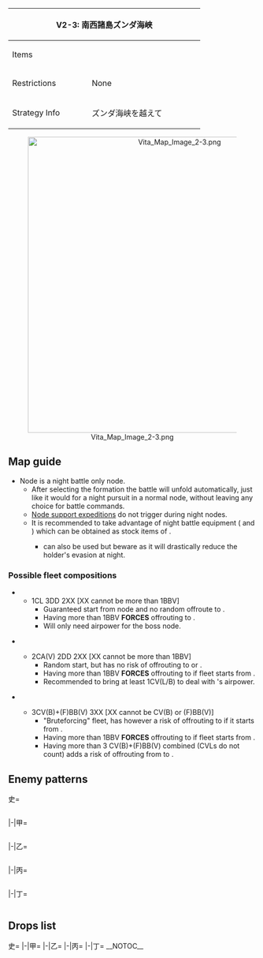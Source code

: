 {| class="article-table" style="width:100%;"
|-
! colspan="2" style="text-align:center;width:70%;" | V2-3: 南西諸島ズンダ海峡
| rowspan="3" style="text-align:center;width:30%;" | [[File:Vita Map Banner 2-3.png|400px]]
|-
! Items
| {{Ammo}}
|-
! Restrictions
| None
|-
! Strategy Info
|ズンダ海峡を越えて
|サメワニ沖海戦の残敵を掃射しつつ、接近中の敵増援艦隊を<br>捕捉撃滅し、南西諸島ズンダ海峡方面の制海権を確保せよ！
|}
<center>[[File:Vita Map Image 2-3.png|600px]]</center>
==Map guide==
{{Map/Branching
|id = V2-3
|order = G, F
|0 -> B, E =
*Meet any of the following requirements to route to E :
** SS(V) ≧ 4
** (F)BB(V) + CV(B) ≧ 4
*Having CL ≧ 1 and DD ≧ 3 routes to B
*Failure to meet any of the above requirements triggeres random routing:
**40% chance for E
**60% chance for B
|B -> A/resource, C = *Having BBV ≧ 2 '''FORCES''' A
*Otherwise, meet any of the following requirements to route to C:
**CA(V) ≧ 2 and DD ≧ 2
** CL ≧ 1 and DD ≧ 3
*Else, random:
**35% chance for A
**65% chance for C
|E -> G = *Meet any of the following requirements :
** (F)BB(V) + CV(B) ≧ 4
** CV(B) ≧ 1
** SS(V) ≧ 4
** DD ≦ 2
|E -> C = *Do not meet the requirements for G
|F -> H/empty = *Meet any of the following requirements:
**Fail the LoS check
** SS(V) ≧ 4
|F -> J =*Do not meet the requirements for H
|G -> I/storm = *Meet any of the following requirements :
** SS(V) ≧ 5
** (F)BB(V) + CV(B) = 6
*(F)BB(V) + CV(B) = 5 has 75% chance of routing to I
*(F)BB(V) + CV(B) = 4 has 50% chance of routing to I
|G -> F = *Do not meet the requirements for I
}}

*Node {{Event/Route|F|red}} is a night battle only node.
** After selecting the formation the battle will unfold automatically, just like it would for a night pursuit in a normal node, without leaving any choice for battle commands.
** [[Expedition/Support Expedition|Node support expeditions]] do not trigger during night nodes.
** It is recommended to take advantage of night battle equipment ({{StarShell}}{{EquipmentLink|Star Shell}} and {{Seaplane}}{{EquipmentLink|Type 98 Recon Seaplane (Night Scout)}}) which can be obtained as stock items of {{ShipLink|Sendai Kai Ni}}.
***{{Searchlight}}{{EquipmentLink|Searchlight}} can also be used but beware as it will drastically reduce the holder's evasion at night.

===Possible fleet compositions===
*{{Event/Route|B|red|C|red|D|purple|F|red|J|red}}
**1CL 3DD 2XX [XX cannot be more than 1BBV]
***Guaranteed start from node {{Event/Route|B|red}} and no random offroute to {{Event/Route|A|green}}.
***Having more than 1BBV '''FORCES''' offrouting to {{Event/Route|A|green}}.
***Will only need airpower for the boss node.
*{{Event/Route|B|red|C|red|D|purple|F|red|J|red}}<br>{{Event/Route|E|red|G|red|F|red|J|red}}
**2CA(V) 2DD 2XX [XX cannot be more than 1BBV]
***Random start, but has no risk of offrouting to {{Event/Route|A|green}} or {{Event/Route|I|purple}}.
***Having more than 1BBV '''FORCES''' offrouting to {{Event/Route|A|green}} if fleet starts from {{Event/Route|B|red}}.
***Recommended to bring at least 1CV(L/B) to deal with {{Event/Route|G|red}}'s airpower.
*{{Event/Route|B|red|C|red|D|purple|F|red|J|red}}<br>{{Event/Route|E|red|G|red|F|red|J|red}}
**3CV(B)+(F)BB(V) 3XX [XX cannot be CV(B) or (F)BB(V)]
***"Bruteforcing" fleet, has however a risk of offrouting to {{Event/Route|A|green}} if it starts from {{Event/Route|B|red}}.
***Having more than 1BBV '''FORCES''' offrouting to {{Event/Route|A|green}} if fleet starts from {{Event/Route|B|red}}.
***Having more than 3 CV(B)+(F)BB(V) combined (CVLs do not count) adds a risk of offrouting from {{Event/Route|G|red}} to {{Event/Route|I|purple}}.

==Enemy patterns==
<tabber>史=
<div class="scrollable" style="width:800px;max-height:400px;overflow:auto;">
{{Map/Nodes|name=前衛水雷戦隊
|B
|Normal/BaseXP
|{{Formation|Line Ahead}}
|170
|597
|559
|559
|555
|576
|576
|-
|B
|Normal/BaseXP
|{{Formation|Line Ahead}}{{Formation|Double Line}}
|130
|555
|559
|559
|576
|575
|575
|-
}}
{{Map/Nodes|name=深海巡洋戦隊
|C
|Normal/BaseXP
|{{Formation|Line Ahead}}{{Formation|Double Line}}
|170
|566
|555
|555
|554
|576
|576
|-
|C
|Normal/BaseXP
|{{Formation|Line Ahead}}
|160
|566
|555
|555
|554
|575
|575
|-
}}
{{Map/Nodes|name=増援任務部隊B群
|E
|Normal/BaseXP
|{{Formation|Diamond}}
|240
|579
|592
|591
|576
|576
|576
|-
|E
|Normal/BaseXP
|{{Formation|Diamond}}
|230
|579
|592
|591
|576
|575
|575
|-
|E
|Normal/BaseXP
|{{Formation|Diamond}}
|210
|579
|592
|576
|576
|575
|575
|-
|E
|Normal/BaseXP
|{{Formation|Diamond}}
|190
|579
|591
|576
|576
|575
|575
|-
}}
{{Map/Nodes|name=高速水上打撃部隊
|F
|Night/BaseXP
|{{Formation|Line Ahead}}{{Formation|Double Line}}
|200
|543
|527
|527
|555
|576
|576
|-
|F
|Night/BaseXP
|{{Formation|Line Ahead}}
|180
|543
|527
|527
|555
|575
|575
|-
}}
{{Map/Nodes|name=増援任務部隊A群
|G
|Normal/BaseXP
|{{Formation|Diamond}}
|250
|579
|560
|560
|592
|576
|576
|-
|G
|Normal/BaseXP
|{{Formation|Diamond}}
|230
|579
|560
|560
|591
|576
|576
|-
|G
|Normal/BaseXP
|{{Formation|Diamond}}
|200
|528
|560
|560
|591
|576
|576
|-
|G
|Normal/BaseXP
|{{Formation|Diamond}}
|180
|528
|523
|523
|591
|575
|575
|-
}}
{{Map/Nodes|name=増援主力艦隊
|J
|Boss/BaseXP
|{{Formation|Line Ahead}}
|300
|557
|528
|529
|529
|576
|576
|-
|J
|Boss/BaseXP
|{{Formation|Line Ahead}}
|270
|543
|528
|529
|529
|576
|576
|-
|J
|Boss/BaseXP
|{{Formation|Line Ahead}}
|250
|543
|560
|529
|529
|575
|575
|-
}}
</div> <!-- overflow -->
|-|甲=
<div class="scrollable" style="width:800px;max-height:400px;overflow:auto;">
{{Map/Nodes|name=前衛水雷戦隊
|B
|Normal/BaseXP
|{{Formation|Line Ahead}}{{Formation|Double Line}}
|130
|555
|559
|559
|576
|575
|575
|-
|B
|Normal/BaseXP
|{{Formation|Line Ahead}}{{Formation|Double Line}}
|110
|555
|521
|521
|576
|575
|575
|-
}}
{{Map/Nodes|name=深海巡洋戦隊
|C
|Normal/BaseXP
|{{Formation|Line Ahead}}
|160
|566
|555
|555
|554
|575
|575
|-
|C
|Normal/BaseXP
|{{Formation|Line Ahead}}{{Formation|Double Line}}
|140
|527
|555
|555
|554
|575
|575
|-
|C
|Normal/BaseXP
|{{Formation|Double Line}}
|120
|527
|555
|518
|518
|575
|575
|-
}}
{{Map/Nodes|name=増援任務部隊B群
|E
|Normal/BaseXP
|{{Formation|Diamond}}
|210
|579
|592
|576
|576
|575
|575
|-
|E
|Normal/BaseXP
|{{Formation|Diamond}}
|190
|579
|591
|576
|576
|575
|575
|-
|E
|Normal/BaseXP
|{{Formation|Diamond}}
|170
|528
|591
|576
|576
|575
|575
|-
|E
|Normal/BaseXP
|{{Formation|Diamond}}
|150
|528
|591
|576
|576
|501
|501
|-
}}
{{Map/Nodes|name=高速水上打撃部隊
|F
|Night/BaseXP
|{{Formation|Line Ahead}}{{Formation|Double Line}}
|180
|543
|527
|527
|555
|575
|575
|-
|F
|Night/BaseXP
|{{Formation|Line Ahead}}{{Formation|Double Line}}
|160
|542
|527
|527
|519
|575
|575
|-
}}
{{Map/Nodes|name=増援任務部隊A群
|G
|Normal/BaseXP
|{{Formation|Diamond}}
|230
|579
|560
|560
|591
|576
|576
|-
|G
|Normal/BaseXP
|{{Formation|Diamond}}
|200
|528
|560
|560
|591
|576
|576
|-
|G
|Normal/BaseXP
|{{Formation|Diamond}}
|180
|528
|523
|523
|591
|575
|575
|-
|G
|Normal/BaseXP
|{{Formation|Diamond}}
|160
|528
|523
|523
|591
|501
|501
|-
|G
|Normal/BaseXP
|{{Formation|Diamond}}
|140
|528
|523
|523
|518
|501
|501
|-
}}
{{Map/Nodes|name=増援主力艦隊
|J
|Boss/BaseXP
|{{Formation|Line Ahead}}
|270
|543
|528
|529
|529
|576
|576
|-
|J
|Boss/BaseXP
|{{Formation|Line Ahead}}
|250
|543
|560
|529
|529
|575
|575
|-
|J
|Boss/BaseXP
|{{Formation|Line Ahead}}
|230
|543
|523
|529
|529
|575
|575
|-
|J
|Boss/BaseXP
|{{Formation|Line Ahead}}
|200
|529
|523
|524
|524
|575
|575
|-
|J
|Boss/BaseXP
|{{Formation|Line Ahead}}
|180
|529
|523
|524
|524
|501
|501
|-
}}
</div> <!-- overflow -->
|-|乙=
<div class="scrollable" style="width:800px;max-height:400px;overflow:auto;">
{{Map/Nodes|name=前衛水雷戦隊
|B
|Normal/BaseXP
|{{Formation|Line Ahead}}{{Formation|Double Line}}
|90
|555
|521
|521
|576
|501
|501
|-
|B
|Normal/BaseXP
|{{Formation|Double Line}}
|80
|519
|521
|521
|502
|501
|501
|-
|B
|Normal/BaseXP
|{{Formation|Double Line}}
|70
|518
|521
|521
|501
|501
|-
}}
{{Map/Nodes|name=深海巡洋戦隊
|C
|Normal/BaseXP
|{{Formation|Double Line}}
|120
|527
|555
|518
|518
|575
|575
|-
|C
|Normal/BaseXP
|{{Formation|Double Line}}
|100
|527
|555
|518
|518
|501
|501
|-
|C
|Normal/BaseXP
|{{Formation|Double Line}}
|90
|527
|518
|518
|575
|501
|501
|-
|C
|Normal/BaseXP
|{{Formation|Double Line}}
|70
|522
|518
|518
|501
|501
|501
|-
}}
{{Map/Nodes|name=増援任務部隊B群
|E
|Normal/BaseXP
|{{Formation|Diamond}}
|150
|528
|591
|576
|576
|501
|501
|-
|E
|Normal/BaseXP
|{{Formation|Diamond}}
|140
|528
|591
|575
|575
|501
|501
|-
|E
|Normal/BaseXP
|{{Formation|Diamond}}
|120
|525
|591
|575
|501
|501
|-
}}
{{Map/Nodes|name=高速水上打撃部隊
|F
|Night/BaseXP
|{{Formation|Line Ahead}}{{Formation|Double Line}}
|160
|542
|527
|527
|519
|575
|575
|-
|F
|Night/BaseXP
|{{Formation|Double Line}}
|130
|542
|522
|522
|575
|501
|501
|-
|F
|Night/BaseXP
|{{Formation|Double Line}}
|100
|541
|522
|501
|501
|501
|501
|-
}}
{{Map/Nodes|name=増援任務部隊A群
|G
|Normal/BaseXP
|{{Formation|Diamond}}
|160
|528
|523
|523
|591
|501
|501
|-
|G
|Normal/BaseXP
|{{Formation|Diamond}}
|140
|528
|523
|523
|518
|501
|501
|-
|G
|Normal/BaseXP
|{{Formation|Diamond}}
|120
|528
|523
|518
|501
|501
|501
|-
|G
|Normal/BaseXP
|{{Formation|Diamond}}
|100
|525
|523
|518
|501
|501
|501
|-
}}
{{Map/Nodes|name=増援主力艦隊
|J
|Boss/BaseXP
|{{Formation|Line Ahead}}
|200
|529
|523
|524
|524
|575
|575
|-
|J
|Boss/BaseXP
|{{Formation|Line Ahead}}
|180
|529
|523
|524
|524
|501
|501
|-
|J
|Boss/BaseXP
|{{Formation|Line Ahead}}
|160
|529
|524
|524
|501
|501
|501
|-
|J
|Boss/BaseXP
|{{Formation|Line Ahead}}
|130
|524
|524
|501
|501
|501
|501
|-
}}
</div> <!-- overflow -->
|-|丙=
<div class="scrollable" style="width:800px;max-height:400px;overflow:auto;">
{{Map/Nodes|name=前衛水雷戦隊
|B
|Normal/BaseXP
|{{Formation|Double Line}}
|90
|555
|521
|521
|576
|501
|501
|-
|B
|Normal/BaseXP
|{{Formation|Double Line}}
|80
|519
|521
|521
|502
|501
|501
|-
|B
|Normal/BaseXP
|{{Formation|Double Line}}
|70
|518
|521
|521
|501
|501
|-
}}
{{Map/Nodes|name=深海巡洋戦隊
|C
|Normal/BaseXP
|{{Formation|Double Line}}
|100
|527
|555
|518
|518
|501
|501
|-
|C
|Normal/BaseXP
|{{Formation|Double Line}}
|90
|527
|518
|518
|575
|501
|501
|-
|C
|Normal/BaseXP
|{{Formation|Double Line}}
|70
|522
|518
|518
|501
|501
|501
|-
}}
{{Map/Nodes|name=増援任務部隊B群
|E
|Normal/BaseXP
|{{Formation|Diamond}}
|140
|528
|591
|575
|575
|501
|501
|-
|E
|Normal/BaseXP
|{{Formation|Diamond}}
|120
|525
|591
|575
|501
|501
|-
|E
|Normal/BaseXP
|{{Formation|Diamond}}
|100
|525
|519
|501
|501
|501
|-
}}
{{Map/Nodes|name=高速水上打撃部隊
|F
|Night/BaseXP
|{{Formation|Double Line}}
|130
|542
|522
|522
|575
|501
|501
|-
|F
|Night/BaseXP
|{{Formation|Double Line}}
|100
|541
|522
|501
|501
|501
|501
|-
|F
|Night/BaseXP
|{{Formation|Double Line}}
|80
|541
|522
|501
|501
|-
}}
{{Map/Nodes|name=増援任務部隊A群
|G
|Normal/BaseXP
|{{Formation|Diamond}}
|120
|528
|523
|518
|501
|501
|501
|-
|G
|Normal/BaseXP
|{{Formation|Diamond}}
|100
|525
|523
|518
|501
|501
|501
|-
|G
|Normal/BaseXP
|{{Formation|Diamond}}
|90
|525
|518
|501
|501
|501
|-
}}
{{Map/Nodes|name=増援主力艦隊
|J
|Boss/BaseXP
|{{Formation|Line Ahead}}
|160
|529
|524
|524
|501
|501
|501
|-
|J
|Boss/BaseXP
|{{Formation|Line Ahead}}
|130
|524
|524
|501
|501
|501
|501
|-
|J
|Boss/BaseXP
|{{Formation|Line Ahead}}
|110
|524
|524
|501
|501
|-
}}
</div> <!-- overflow -->
|-|丁=
<div class="scrollable" style="width:800px;max-height:400px;overflow:auto;">
{{Map/Nodes|name=前衛水雷戦隊
|B
|Normal/BaseXP
|{{Formation|Double Line}}
|80
|519
|521
|521
|502
|501
|501
|-
|B
|Normal/BaseXP
|{{Formation|Double Line}}
|70
|518
|521
|521
|501
|501
|-
}}
{{Map/Nodes|name=深海巡洋戦隊
|C
|Normal/BaseXP
|{{Formation|Double Line}}
|70
|522
|518
|518
|501
|501
|501
|-
}}
{{Map/Nodes|name=増援任務部隊B群
|E
|Normal/BaseXP
|{{Formation|Diamond}}
|120
|525
|591
|575
|501
|501
|-
|E
|Normal/BaseXP
|{{Formation|Diamond}}
|100
|525
|519
|501
|501
|501
|-
}}
{{Map/Nodes|name=高速水上打撃部隊
|F
|Night/BaseXP
|{{Formation|Double Line}}
|100
|541
|522
|501
|501
|501
|501
|-
|F
|Night/BaseXP
|{{Formation|Double Line}}
|80
|541
|522
|501
|501
|-
}}
{{Map/Nodes|name=増援任務部隊A群
|G
|Normal/BaseXP
|{{Formation|Diamond}}
|100
|525
|523
|518
|501
|501
|501
|-
|G
|Normal/BaseXP
|{{Formation|Diamond}}
|90
|525
|518
|501
|501
|501
|-
}}
{{Map/Nodes|name=増援主力艦隊
|J
|Boss/BaseXP
|{{Formation|Line Ahead}}
|130
|524
|524
|501
|501
|501
|501
|-
|J
|Boss/BaseXP
|{{Formation|Line Ahead}}
|110
|524
|524
|501
|501
|-
}}
</div> <!-- overflow -->
</tabber>

==Drops list==
<tabber>史=
{{Map/Drops
|regular = true
|no_legend = true
|filter_button = true
|nodes =  B, C, E, F, G, J
|boss = J
|{{ShipFrom|161}} : F, J
|{{ShipFrom|120}} : F, J
|{{ShipFrom|70}} : F, J
|{{ShipFrom|53}} : F, J
|{{ShipFrom|9}} : E, F, G, J
|{{ShipFrom|10}} : E, F, G, J
|{{ShipFrom|32}} : E, F, G, J
|{{ShipFrom|33}} : E, F, G, J
|{{ShipFrom|28}} : B, C, E, F, G, J
|{{ShipFrom|29}} : B, C, E, F, G, J
|{{ShipFrom|6}} : B, C, E, F, G, J
|{{ShipFrom|14}} : F, G, J
|{{ShipFrom|55}} : E, F, G, J
|{{ShipFrom|56}} : E, F, G, J
|{{ShipFrom|36}} : C, E, F, G, J
|{{ShipFrom|37}} : C, E, F, G, J
|{{ShipFrom|35}} : C, E, F, G, J
|{{ShipFrom|15}} : C, E, F, G, J
|{{ShipFrom|94}} : C, E, F, G, J
|{{ShipFrom|16}} : C, E, F, G, J
|{{ShipFrom|43}} : B, C, E, F, G, J
|{{ShipFrom|44}} : B, C, E, F, G, J
|{{ShipFrom|45}} : B, C, E, F, G, J
|{{ShipFrom|46}} : B, C, E, F, G, J
|{{ShipFrom|181}} : J
|{{ShipFrom|186}} : J
|{{ShipFrom|62}} : J
|{{ShipFrom|63}} : J
|{{ShipFrom|64}} : J
|{{ShipFrom|65}} : J
|{{ShipFrom|76}} : J
|{{ShipFrom|405}} : J
|{{ShipFrom|20}} : J
}}
|-|甲=
{{Map/Drops
|regular = true
|no_legend = true
|filter_button = true
|nodes =  B, C, E, F, G, J
|boss = J
|{{ShipFrom|161}} : F, J
|{{ShipFrom|120}} : F, J
|{{ShipFrom|70}} : F, J
|{{ShipFrom|53}} : F, J
|{{ShipFrom|9}} : C, E, F, G, J
|{{ShipFrom|10}} : C, E, F, G, J
|{{ShipFrom|32}} : C, E, F, G, J
|{{ShipFrom|33}} : C, E, F, G, J
|{{ShipFrom|28}} : B, C, E, F, G, J
|{{ShipFrom|29}} : B, C, E, F, G, J
|{{ShipFrom|6}} : B, C, E, F, G, J
|{{ShipFrom|14}} : E, F, G, J
|{{ShipFrom|55}} : C, E, F, G, J
|{{ShipFrom|56}} : C, E, F, G, J
|{{ShipFrom|36}} : C, E, F, G, J
|{{ShipFrom|37}} : B, C, E, F, G, J
|{{ShipFrom|35}} : C, E, F, G, J
|{{ShipFrom|15}} : B, C, E, F, G, J
|{{ShipFrom|94}} : B, C, E, F, G, J
|{{ShipFrom|16}} : B, C, E, F, G, J
|{{ShipFrom|43}} : B, C, E, F, G, J
|{{ShipFrom|44}} : B, C, E, F, G, J
|{{ShipFrom|45}} : B, C, E, F, G, J
|{{ShipFrom|46}} : B, C, E, F, G, J
|{{ShipFrom|181}} : J
|{{ShipFrom|186}} : J
|{{ShipFrom|62}} : J
|{{ShipFrom|63}} : J
|{{ShipFrom|64}} : J
|{{ShipFrom|65}} : J
|{{ShipFrom|76}} : J
|{{ShipFrom|405}} : J
|{{ShipFrom|20}} : J
}}
|-|乙=
{{Map/Drops
|regular = true
|no_legend = true
|filter_button = true
|nodes =  B, C, E, F, G, J
|boss = J
|{{ShipFrom|161}} : F, J
|{{ShipFrom|120}} : F, J
|{{ShipFrom|70}} : F, J
|{{ShipFrom|53}} : F, G, J
|{{ShipFrom|9}} : C, E, F, G, J
|{{ShipFrom|10}} : C, E, F, G, J
|{{ShipFrom|32}} : C, E, F, G, J
|{{ShipFrom|33}} : C, E, F, G, J
|{{ShipFrom|28}} : B, C, E, F, G, J
|{{ShipFrom|29}} : B, C, E, F, G, J
|{{ShipFrom|6}} : B, C, E, F, G, J
|{{ShipFrom|14}} : C, E, F, G, J
|{{ShipFrom|55}} : C, E, F, G, J
|{{ShipFrom|56}} : C, E, F, G, J
|{{ShipFrom|36}} : B, C, E, F, G, J
|{{ShipFrom|37}} : B, C, E, F, G, J
|{{ShipFrom|35}} : B, C, E, F, G, J
|{{ShipFrom|15}} : B, C, E, F, G, J
|{{ShipFrom|94}} : B, C, E, F, G, J
|{{ShipFrom|16}} : B, C, E, F, G, J
|{{ShipFrom|43}} : B, C, E, F, G, J
|{{ShipFrom|44}} : B, C, E, F, G, J
|{{ShipFrom|45}} : B, C, E, F, G, J
|{{ShipFrom|46}} : B, C, E, F, G, J
|{{ShipFrom|186}} : J
|{{ShipFrom|62}} : J
|{{ShipFrom|63}} : J
|{{ShipFrom|64}} : J
|{{ShipFrom|65}} : J
|{{ShipFrom|76}} : J
|{{ShipFrom|405}} : J
|{{ShipFrom|20}} : J
}}
|-|丙=
{{Map/Drops
|regular = true
|no_legend = true
|filter_button = true
|nodes =  B, C, E, F, G, J
|boss = J
|{{ShipFrom|161}} : F,
|{{ShipFrom|120}} : F, J
|{{ShipFrom|70}} : E, F, G, J
|{{ShipFrom|53}} : E, F, G, J
|{{ShipFrom|9}} : C, E, F, G, J
|{{ShipFrom|10}} : C, E, F, G, J
|{{ShipFrom|32}} : C, E, F, G, J
|{{ShipFrom|33}} : C, E, F, G, J
|{{ShipFrom|28}} : B, C, E, F, G, J
|{{ShipFrom|29}} : B, C, E, F, G, J
|{{ShipFrom|6}} : B, C, E, F, G, J
|{{ShipFrom|14}} : C, E, F, G, J
|{{ShipFrom|55}} : C, E, F, G, J
|{{ShipFrom|56}} : C, E, F, G, J
|{{ShipFrom|36}} : B, C, E, F, G, J
|{{ShipFrom|37}} : B, C, E, F, G, J
|{{ShipFrom|35}} : B, C, E, F, G, J
|{{ShipFrom|15}} : B, C, E, F, G, J
|{{ShipFrom|94}} : B, C, E, F, G, J
|{{ShipFrom|16}} : B, C, E, F, G, J
|{{ShipFrom|43}} : B, C, E, F, G, J
|{{ShipFrom|44}} : B, C, E, F, G, J
|{{ShipFrom|45}} : B, C, E, F, G, J
|{{ShipFrom|46}} : B, C, E, F, G, J
|{{ShipFrom|62}} : J
|{{ShipFrom|63}} : J
|{{ShipFrom|64}} : J
|{{ShipFrom|65}} : J
|{{ShipFrom|76}} : J
|{{ShipFrom|405}} : J
|{{ShipFrom|20}} : J
}}
|-|丁=
{{Map/Drops
|regular = true
|no_legend = true
|filter_button = true
|nodes =  B, E, F, G, J
|boss = J
|{{ShipFrom|70}} : E, F, G, J
|{{ShipFrom|53}} : E, F, G, J
|{{ShipFrom|9}} : E, F, G, J
|{{ShipFrom|10}} : E, F, G, J
|{{ShipFrom|32}} : E, F, G, J
|{{ShipFrom|33}} : E, F, G, J
|{{ShipFrom|28}} : B, E, F, G, J
|{{ShipFrom|29}} : B, E, F, G, J
|{{ShipFrom|6}} : B, E, F, G, J
|{{ShipFrom|14}} : E, F, G, J
|{{ShipFrom|55}} : E, F, G, J
|{{ShipFrom|56}} : E, F, G, J
|{{ShipFrom|36}} : B, E, F, G, J
|{{ShipFrom|37}} : B, E, F, G, J
|{{ShipFrom|35}} : B, E, F, G, J
|{{ShipFrom|15}} : B, E, F, G, J
|{{ShipFrom|94}} : B, E, F, G, J
|{{ShipFrom|16}} : B, E, F, G, J
|{{ShipFrom|43}} : B, E, F, G, J
|{{ShipFrom|44}} : B, E, F, G, J
|{{ShipFrom|45}} : B, E, F, G, J
|{{ShipFrom|46}} : B, E, F, G, J
|{{ShipFrom|62}} : J
|{{ShipFrom|63}} : J
|{{ShipFrom|64}} : J
|{{ShipFrom|65}} : J
|{{ShipFrom|76}} : J
|{{ShipFrom|405}} : J
|{{ShipFrom|20}} : J
}}
</tabber>
__NOTOC__